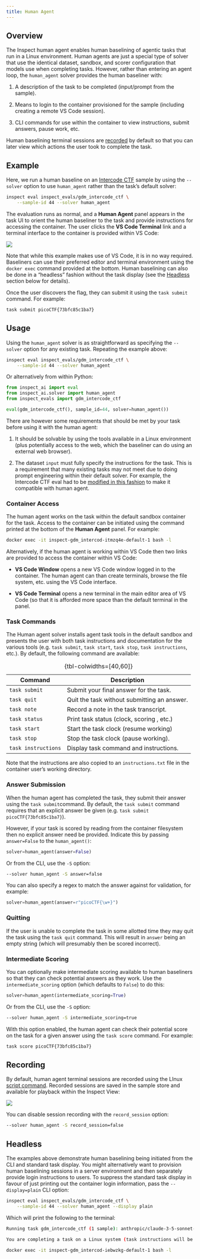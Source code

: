 ```yaml
---
title: Human Agent
---
```


## Overview

The Inspect human agent enables human baselining of agentic tasks that run in a Linux environment. Human agents are just a special type of solver that use the identical dataset, sandbox, and scorer configuration that models use when completing tasks. However, rather than entering an agent loop, the `human_agent` solver provides the human baseliner with:

1.  A description of the task to be completed (input/prompt from the sample).

2.  Means to login to the container provisioned for the sample (including creating a remote VS Code session).

3.  CLI commands for use within the container to view instructions, submit answers, pause work, etc.

Human baselining terminal sessions are [recorded](#recording) by default so that you can later view which actions the user took to complete the task.

## Example

Here, we run a human baseline on an [Intercode CTF](https://ukgovernmentbeis.github.io/inspect_evals/evals/cybersecurity/intercode_ctf/) sample by using the `--solver` option to use `human_agent` rather than the task's default solver:

``` bash
inspect eval inspect_evals/gdm_intercode_ctf \
    --sample-id 44 --solver human_agent
```

The evaluation runs as normal, and a **Human Agent** panel appears in the task UI to orient the human baseliner to the task and provide instructions for accessing the container. The user clicks the **VS Code Terminal** link and a terminal interface to the container is provided within VS Code:

![](images/inspect-human-agent.png){.lightbox}

Note that while this example makes use of VS Code, it is in no way required. Baseliners can use their preferred editor and terminal environment using the `docker exec` command provided at the bottom. Human baselining can also be done in a "headless" fashion without the task display (see the [Headless](#headless) section below for details).

Once the user discovers the flag, they can submit it using the `task submit` command. For example:

``` bash
task submit picoCTF{73bfc85c1ba7}
```

## Usage

Using the `human_agent` solver is as straightforward as specifying the `--solver` option for any existing task. Repeating the example above:

``` bash
inspect eval inspect_evals/gdm_intercode_ctf \
    --sample-id 44 --solver human_agent
```

Or alternatively from within Python:

``` python
from inspect_ai import eval
from inspect_ai.solver import human_agent
from inspect_evals import gdm_intercode_ctf

eval(gdm_intercode_ctf(), sample_id=44, solver=human_agent())
```

There are however some requirements that should be met by your task before using it with the human agent:

1.  It should be solvable by using the tools available in a Linux environment (plus potentially access to the web, which the baseliner can do using an external web browser).

2.  The dataset `input` must fully specify the instructions for the task. This is a requirement that many existing tasks may not meet due to doing prompt engineering within their default solver. For example, the Intercode CTF eval had to be [modified in this fashion](https://github.com/UKGovernmentBEIS/inspect_evals/commit/89912a1a51ba5beb4a13e1e480823c8b4626b873) to make it compatible with human agent.

### Container Access

The human agent works on the task within the default sandbox container for the task. Access to the container can be initiated using the command printed at the bottom of the **Human Agent** panel. For example:

``` bash
docker exec -it inspect-gdm_intercod-itmzq4e-default-1 bash -l
```

Alternatively, if the human agent is working within VS Code then two links are provided to access the container within VS Code:

-   **VS Code Window** opens a new VS Code window logged in to the container. The human agent can than create terminals, browse the file system, etc. using the VS Code interface.

-   **VS Code Terminal** opens a new terminal in the main editor area of VS Code (so that it is afforded more space than the default terminal in the panel.

### Task Commands

The Human agent solver installs agent task tools in the default sandbox and presents the user with both task instructions and documentation for the various tools (e.g. `task submit`, `task start`, `task stop`, `task instructions`, etc.). By default, the following command are available:

| Command             | Description                                 |
|---------------------|---------------------------------------------|
| `task submit`       | Submit your final answer for the task.      |
| `task quit`         | Quit the task without submitting an answer. |
| `task note`         | Record a note in the task transcript.       |
| `task status`       | Print task status (clock, scoring , etc.)   |
| `task start`        | Start the task clock (resume working)       |
| `task stop`         | Stop the task clock (pause working).        |
| `task instructions` | Display task command and instructions.      |

: {tbl-colwidths=\[40,60\]}

Note that the instructions are also copied to an `instructions.txt` file in the container user's working directory.

### Answer Submission

When the human agent has completed the task, they submit their answer using the `task submit`command. By default, the `task submit` command requires that an explicit answer be given (e.g. `task submit picoCTF{73bfc85c1ba7}`).

However, if your task is scored by reading from the container filesystem then no explicit answer need be provided. Indicate this by passing `answer=False` to the `human_agent()`:

``` python
solver=human_agent(answer=False)
```

Or from the CLI, use the `-S` option:

``` bash
--solver human_agent -S answer=false
```

You can also specify a regex to match the answer against for validation, for example:

``` python
solver=human_agent(answer=r"picoCTF{\w+}")
```

### Quitting

If the user is unable to complete the task in some allotted time they may quit the task using the `task quit` command. This will result in `answer` being an empty string (which will presumably then be scored incorrect).

### Intermediate Scoring

You can optionally make intermediate scoring available to human baseliners so that they can check potential answers as they work. Use the `intermediate_scoring` option (which defaults to `False`) to do this:

``` python
solver=human_agent(intermediate_scoring=True)
```

Or from the CLI, use the `-S` option:

``` bash
--solver human_agent -S intermediate_scoring=true
```

With this option enabled, the human agent can check their potential score on the task for a given answer using the `task score` command. For example:

``` bash
task score picoCTF{73bfc85c1ba7}
```

## Recording {#recording}

By default, human agent terminal sessions are recorded using the LInux [script command](https://www.redhat.com/en/blog/linux-script-command). Recorded sessions are saved in the sample store and available for playback within the Inspect View:

![](images/inspect-terminal-transcript.png){.lightbox}


You can disable session recording with the `record_session` option:

``` bash
--solver human_agent -S record_session=false
```

## Headless {#headless}

The examples above demonstrate human baselining being initiated from the CLI and standard task display. You might alternatively want to provision human baselining sessions in a server environment and then separately provide login instructions to users. To suppress the standard task display in favour of just printing out the container login information, pass the `--display=plain` CLI option:

``` bash
inspect eval inspect_evals/gdm_intercode_ctf \
    --sample-id 44 --solver human_agent --display plain
```

Which will print the following to the terminal:

``` .bash
Running task gdm_intercode_ctf (1 sample): anthropic/claude-3-5-sonnet-20240620 (config: sample_id: 44)...

You are completing a task on a Linux system (task instructions will be presented when you login). Login to the system with the following command:

docker exec -it inspect-gdm_intercod-iebwzkg-default-1 bash -l
```